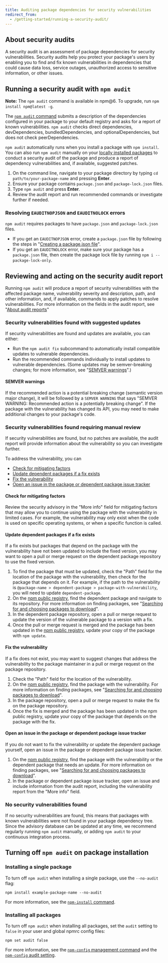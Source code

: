 ```yaml
---
title: Auditing package dependencies for security vulnerabilities
redirect_from:
  - /getting-started/running-a-security-audit/
---
```


## About security audits

A security audit is an assessment of package dependencies for security vulnerabilities. Security audits help you protect your package's users by enabling you to find and fix known vulnerabilities in dependencies that could cause data loss, service outages, unauthorized access to sensitive information, or other issues.

## Running a security audit with `npm audit`

<Note>

**Note:** The `npm audit` command is available in npm@6. To upgrade, run `npm install npm@latest -g`.

</Note>

The [`npm audit` command](https://docs.npmjs.com/cli/audit) submits a description of the dependencies configured in your package to your default registry and asks for a report of known vulnerabilities. `npm audit` checks direct dependencies, devDependencies, bundledDependencies, and optionalDependencies, but does not check peerDependencies.

`npm audit` automatically runs when you install a package with `npm install`. You can also run `npm audit` manually on your [locally installed packages](downloading-and-installing-packages-locally) to conduct a security audit of the package and produce a report of dependency vulnerabilities and, if available, suggested patches.

1. On the command line, navigate to your package directory by typing `cd path/to/your-package-name` and pressing **Enter**.
2. Ensure your package contains `package.json` and `package-lock.json` files.
3. Type `npm audit` and press **Enter**.
4. Review the audit report and run recommended commands or investigate further if needed.

### Resolving `EAUDITNOPJSON` and `EAUDITNOLOCK` errors

`npm audit` requires packages to have `package.json` and `package-lock.json` files.

- If you get an `EAUDITNOPJSON` error, create a `package.json` file by following the steps in "[Creating a package.json file](creating-a-package-json-file)".
- If you get an `EAUDITNOLOCK` error, make sure your package has a `package.json` file, then create the package lock file by running `npm i --package-lock-only`.

## Reviewing and acting on the security audit report

Running `npm audit` will produce a report of security vulnerabilities with the affected package name, vulnerability severity and description, path, and other information, and, if available, commands to apply patches to resolve vulnerabilities. For more information on the fields in the audit report, see "[About audit reports](about-audit-reports)"

### Security vulnerabilities found with suggested updates

If security vulnerabilities are found and updates are available, you can either:

- Run the `npm audit fix` subcommand to automatically install compatible updates to vulnerable dependencies.
- Run the recommended commands individually to install updates to vulnerable dependencies. (Some updates may be semver-breaking changes; for more information, see "[SEMVER warnings](#semver-warnings)".)

<Screenshot src="/packages-and-modules/securing-your-code/audit-report-suggested-fixes.png" alt="Screenshot of command-line audit results with suggested fixes" />

#### SEMVER warnings

If the recommended action is a potential breaking change (semantic version major change), it will be followed by a `SEMVER WARNING` that says "SEMVER WARNING: Recommended action is a potentially breaking change". If the package with the vulnerability has changed its API, you may need to make additional changes to your package's code.

### Security vulnerabilities found requiring manual review

If security vulnerabilities are found, but no patches are available, the audit report will provide information about the vulnerability so you can investigate further.

<Screenshot src="/packages-and-modules/securing-your-code/audit-manual-review.png" alt="Screenshot of command-line audit results requiring a manual review" />

To address the vulnerability, you can

- [Check for mitigating factors](#check-for-mitigating-factors)
- [Update dependent packages if a fix exists](#update-dependent-packages-if-a-fix-exists)
- [Fix the vulnerability](#fix-the-vulnerability)
- [Open an issue in the package or dependent package issue tracker](#open-an-issue-in-the-package-or-dependent-package-issue-tracker)

#### Check for mitigating factors

Review the security advisory in the "More info" field for mitigating factors that may allow you to continue using the package with the vulnerability in limited cases. For example, the vulnerability may only exist when the code is used on specific operating systems, or when a specific function is called.

#### Update dependent packages if a fix exists

If a fix exists but packages that depend on the package with the vulnerability have not been updated to include the fixed version, you may want to open a pull or merge request on the dependent package repository to use the fixed version.

1. To find the package that must be updated, check the "Path" field for the location of the package with the vulnerability, then check for the package that depends on it. For example, if the path to the vulnerability is `@package-name > dependent-package > package-with-vulnerability`, you will need to update `dependent-package`.
2. On the [npm public registry](https://npmjs.com), find the dependent package and navigate to its repository. For more information on finding packages, see "[Searching for and choosing packages to download](searching-for-and-choosing-packages-to-download)".
3. In the dependent package repository, open a pull or merge request to update the version of the vulnerable package to a version with a fix.
4. Once the pull or merge request is merged and the package has been updated in the [npm public registry](https://npmjs.com), update your copy of the package with `npm update`.

#### Fix the vulnerability

If a fix does not exist, you may want to suggest changes that address the vulnerability to the package maintainer in a pull or merge request on the package repository.

1. Check the "Path" field for the location of the vulnerability.
2. On the [npm public registry](https://npmjs.com), find the package with the vulnerability. For more information on finding packages, see "[Searching for and choosing packages to download](searching-for-and-choosing-packages-to-download)".
3. In the package repository, open a pull or merge request to make the fix on the package repository.
4. Once the fix is merged and the package has been updated in the npm public registry, update your copy of the package that depends on the package with the fix.

#### Open an issue in the package or dependent package issue tracker

If you do not want to fix the vulnerability or update the dependent package yourself, open an issue in the package or dependent package issue tracker.

1. On the [npm public registry](https://npmjs.com), find the package with the vulnerability or the dependent package that needs an update. For more information on finding packages, see "[Searching for and choosing packages to download](searching-for-and-choosing-packages-to-download)".
2. In the package or dependent package issue tracker, open an issue and include information from the audit report, including the vulnerability report from the "More info" field.

### No security vulnerabilities found

If no security vulnerabilities are found, this means that packages with known vulnerabilities were not found in your package dependency tree. Since the advisory database can be updated at any time, we recommend regularly running `npm audit` manually, or adding `npm audit` to your continuous integration process.

<Screenshot src="/packages-and-modules/securing-your-code/audit-no-vulnerabilities.png" alt="Screenshot showing audit report with no vulnerabilities" />

## Turning off `npm audit` on package installation

### Installing a single package

To turn off `npm audit` when installing a single package, use the `--no-audit` flag:

```
npm install example-package-name --no-audit
```

For more information, see the [`npm-install` command][cli-install].

### Installing all packages

To turn off `npm audit` when installing all packages, set the `audit` setting to `false` in your user and global npmrc config files:

```
npm set audit false
```

For more information, see the [`npm-config` management command][cli-config] and the [`npm-config` audit setting][cli-config-audit].

[cli-install]: /cli/install
[cli-config]: /cli/config
[cli-config-audit]: /cli/config#audit
